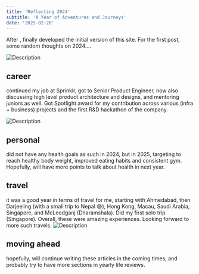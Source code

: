 ```yaml
---
title: 'Reflecting 2024'
subtitle: 'A Year of Adventures and Journeys'
date: '2025-02-20'
---
```


After <ExternalLink href="https://github.com/shakib1729/my-blog/commits/main/" title="much delay"/>, finally developed the initial version of this site. For the first post, some random thoughts on 2024....

<Image src="/images/gardens_by_the_bay_singapore.jpeg" alt="Description" width={400} height={640} caption="The year of travels!" />


## career

continued my job at Sprinklr, got <ExternalLink href="https://www.linkedin.com/posts/shakib-1729_im-happy-to-share-that-im-starting-a-new-activity-7204914434614505472-0Ilq?utm_source=share&utm_medium=member_desktop&rcm=ACoAACRXAtABnEzUm4SGaQ5x0DZIi4K567u58qs" title="promoted"/> to Senior Product Engineer, now also discussing high level product architecture and designs, and mentoring juniors as well.
Got Spotlight award for my contribution across various (infra + business) projects and <ExternalLink href="https://www.linkedin.com/posts/shakib-1729_sprinklr-innovation-teamwork-activity-7276472205327106048-87_-?utm_source=share&utm_medium=member_desktop&rcm=ACoAACRXAtABnEzUm4SGaQ5x0DZIi4K567u58qs" title="won"/> the first R&D hackathon of the company.

<Image src="/images/innovation_week_trophy.jpeg" alt="Description" width={200} height={200} />

## personal

did not have any health goals as such in 2024, but in 2025, targeting to reach healthy body weight, improved eating habits and consistent gym.
Hopefully, will have more points to talk about health in next year.

## travel

it was a good year in terms of travel for me, starting with Ahmedabad, then Darjeeling (with a small trip to Nepal 😅), Hong Kong, Macau, Saudi Arabia, Singapore, and McLeodganj (Dharamshala). Did my first solo trip (Singapore). Overall, these were amazing experiences. Looking forward to more such travels.
<Image src="/images/hong_kong_disneyland.jpeg" alt="Description" width={400} height={640} caption="One of the best moments of the year was exploring Hong Kong Disneyland!" />

## moving ahead
hopefully, will continue writing these articles in the coming times, and probably try to have more sections in yearly life reviews.

